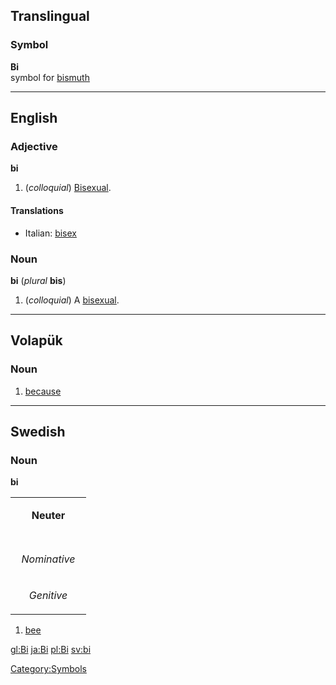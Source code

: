 ==Translingual==
===Symbol===

'''Bi'''<br>{{chemistry}} symbol for [[bismuth]]
[[Category:Symbols]]
----

==English==
===Adjective===
'''bi'''

# (''colloquial'') [[Bisexual]].

====Translations====
*Italian: [[bisex]]

===Noun===
'''bi''' (''plural'' '''bis''')

# (''colloquial'') A [[bisexual]].

----
== Volapük == 
=== Noun === 
# [[because]]

----
==Swedish==
===Noun===
'''bi'''

{| border=1 cellspacing=0
| bgcolor="#FFFFF0" colspan=5 align=center | '''Neuter'''
|-
|- bgcolor="#FFFFF0" align=center
! rowspan=2 | 
| colspan=2 width=105| Singular 
| colspan=2 | Plural
|- bgcolor="#FFFFF0" align=center
| width=105 | ''Indefinite'' 
| width=105 | ''Definite'' 
| width=105 |  ''Indefinite'' 
|  width=105 | ''Definite''
|- align=center
| width=105 bgcolor="#FFFFF0" | ''Nominative'' 
| [[bi]]
| [[biet]], ([[bit]])
| [[bin]]
| [[bina]]
|- align=center
| width=105 bgcolor="#FFFFF0" | ''Genitive'' 
| [[bis]]
| [[biets]], ([[bits]])
| [[bins]]
| [[binas]]
|}

# [[bee]]


[[gl:Bi]]
[[ja:Bi]]
[[pl:Bi]]
[[sv:bi]]